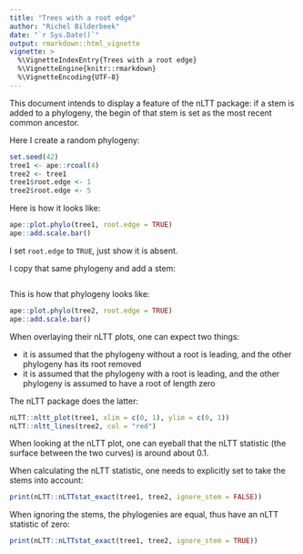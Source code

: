 ```yaml
---
title: "Trees with a root edge"
author: "Richel Bilderbeek"
date: "`r Sys.Date()`"
output: rmarkdown::html_vignette
vignette: >
  %\VignetteIndexEntry{Trees with a root edge}
  %\VignetteEngine{knitr::rmarkdown}
  %\VignetteEncoding{UTF-8}
---
```


This document intends to display a feature of the nLTT package:
if a stem is added to a phylogeny, the begin of that stem
is set as the most recent common ancestor.

Here I create a random phylogeny:

```r
set.seed(42)
tree1 <- ape::rcoal(4)
tree2 <- tree1
tree1$root.edge <- 1
tree2$root.edge <- 5
```

Here is how it looks like:

```r
ape::plot.phylo(tree1, root.edge = TRUE)
ape::add.scale.bar()
```

I set `root.edge` to `TRUE`, just show it is absent.

I copy that same phylogeny and add a stem:

```r
```

This is how that phylogeny looks like:

```r
ape::plot.phylo(tree2, root.edge = TRUE)
ape::add.scale.bar()
```

When overlaying their nLTT plots, one can expect two things:

 * it is assumed that the phylogeny without a root is leading, and the 
   other phylogeny has its root removed
 * it is assumed that the phylogeny with a root is leading, and the 
   other phylogeny is assumed to have a root of length zero

The nLTT package does the latter:

```r
nLTT::nltt_plot(tree1, xlim = c(0, 1), ylim = c(0, 1))
nLTT::nltt_lines(tree2, col = "red")
```

When looking at the nLTT plot, one can eyeball that 
the nLTT statistic (the surface between the two curves)
is around about 0.1.

When calculating the nLTT statistic, one needs to explicitly
set to take the stems into account:

```r
print(nLTT::nLTTstat_exact(tree1, tree2, ignore_stem = FALSE))
```

When ignoring the stems, the phylogenies are equal, 
thus have an nLTT statistic of zero:

```r
print(nLTT::nLTTstat_exact(tree1, tree2, ignore_stem = TRUE))
```
